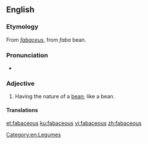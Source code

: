 ==English==

===Etymology===
From {{etyl|la|en}} ''[[fabaceus]]'', from ''faba'' bean.

===Pronunciation===
* {{rhymes|eɪʃəs|lang=en}}

===Adjective===
{{en-adj}}

# Having the nature of a [[bean]]; like a bean.

====Translations====
{{trans-see|beanlike}}

[[Category:en:Legumes]]

[[et:fabaceous]]
[[ku:fabaceous]]
[[vi:fabaceous]]
[[zh:fabaceous]]